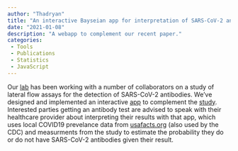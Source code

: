 ```yaml
---
author: "Thadryan"
title: "An interactive Bayseian app for interpretation of SARS-CoV-2 antibody tests"
date: "2021-01-08"
description: "A webapp to complement our recent paper."
categories:
 - Tools
 - Publications
 - Statistics
 - JavaScript
---
```


Our [lab](https://www.omics.kitchen/) has been working with a number of collaborators on a study of lateral flow assays for the detection of SARS-CoV-2 antibodies. We've designed and implemented an interactive [app](https://covid.omics.kitchen/) to complement the [study](https://www.medrxiv.org/content/10.1101/2021.01.02.20248998v1). Interested parties getting an antibody test are advised to speak with their healthcare provider about interpreting their results with that app, which uses local COVID19 prevelance data from [usafacts.org](https://usafacts.org/visualizations/coronavirus-covid-19-spread-map/) (also used by the CDC) and measurments from the study to estimate the probability they do or do not have SARS-CoV-2 antibodies given their result.